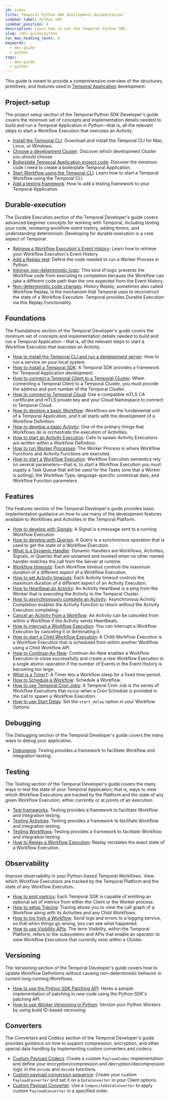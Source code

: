 ```yaml
---
id: index
title: Temporal Python SDK development documentation
sidebar_label: Python SDK
sidebar_position: 4
description: Learn how to use the Temporal Python SDK.
slug: /dev-guide/python
toc_max_heading_level: 4
keywords:
  - dev guide
  - python
tags:
  - dev-guide
  - python
---
```


This guide is meant to provide a comprehensive overview of the structures, primitives, and features used in [Temporal Application](/temporal#temporal-application) development.

## Project-setup

The project setup section of the Temporal Python SDK Developer's guide covers the minimum set of concepts and implementation details needed to build and run a Temporal Application in Python—that is, all the relevant steps to start a Workflow Execution that executes an Activity.

- [Install the Temporal CLI](/dev-guide/python/project-setup#install-cli): Download and install the Temporal CLI for Mac, Linux, or Windows.
- [Choose a development Cluster](/dev-guide/python/project-setup#choose-dev-cluster): Discover which development Cluster you should choose
- [Boilerplate Temporal Application project code](/dev-guide/python/project-setup#boilerplate-project): Discover the minimum code I need to create a boilerplate Temporal Application.
- [Start Workflow using the Temporal CLI](/dev-guide/python/project-setup#start-workflow): Learn how to start a Temporal Workflow using the Temporal CLI
- [Add a testing framework](/dev-guide/python/project-setup#test-framework): How to add a testing framework to your Temporal Application.

## Durable-execution

The Durable Execution section of the Temporal Developer's guide covers advanced beginner concepts for working with Temporal, including testing your code, reviewing workflow event history, adding timers, and understanding determinism. Developing for durable execution is a core aspect of Temporal.

- [Retrieve a Workflow Execution's Event History](/dev-guide/python/durable-execution#retrieve-event-history): Learn how to retrieve your Workflow Execution's Event History
- [Add a Replay test](/dev-guide/python/durable-execution#add-replay-test): Define the code needed to run a Worker Process in Python.
- [Intrinsic non-deterministic logic](/dev-guide/python/durable-execution#intrinsic-non-deterministic-logic): This kind of logic prevents the Workflow code from executing to completion because the Workflow can take a different code path than the one expected from the Event History.
- [Non-deterministic code changes](/dev-guide/python/durable-execution#durability-through-replays): History Replay, sometimes also called Workflow Replay, is the mechanism that Temporal uses to reconstruct the state of a Workflow Execution. Temporal provides Durable Execution via this Replay Functionality.

## Foundations

The Foundations section of the Temporal Developer's guide covers the minimum set of concepts and implementation details needed to build and run a Temporal Application – that is, all the relevant steps to start a Workflow Execution that executes an Activity.

- [How to install the Temporal CLI and run a development server](/dev-guide/typescript/foundations#run-a-development-server): How to run a service on your local system.
- [How to install a Temporal SDK](/dev-guide/python/foundations#install-a-temporal-sdk): A Temporal SDK provides a framework for Temporal Application development.
- [How to connect a Temporal Client to a Temporal Cluster](/dev-guide/python/foundations#connect-to-a-dev-cluster): When connecting a Temporal Client to a Temporal Cluster, you must provide the address and port number of the Temporal Cluster.
- [How to connect to Temporal Cloud](/dev-guide/python/foundations#connect-to-temporal-cloud): Use a compatible mTLS CA certificate and mTLS private key and your Cloud Namespace to connect to Temporal Cloud.
- [How to develop a basic Workflow](/dev-guide/python/foundations#develop-workflows): Workflows are the fundamental unit of a Temporal Application, and it all starts with the development of a Workflow Definition.
- [How to develop a basic Activity](/dev-guide/python/foundations#develop-activities): One of the primary things that Workflows do is orchestrate the execution of Activities.
- [How to start an Activity Execution](/dev-guide/python/foundations#activity-execution): Calls to spawn Activity Executions are written within a Workflow Definition.
- [How to run Worker Processes](/dev-guide/python/foundations#run-a-dev-worker): The Worker Process is where Workflow Functions and Activity Functions are executed.
- [How to start a Workflow Execution](/dev-guide/python/foundations#start-workflow-execution): Workflow Execution semantics rely on several parameters—that is, to start a Workflow Execution you must supply a Task Queue that will be used for the Tasks (one that a Worker is polling), the Workflow Type, language-specific contextual data, and Workflow Function parameters.

## Features

The Features section of the Temporal Developer's guide provides basic implementation guidance on how to use many of the development features available to Workflows and Activities in the Temporal Platform.

- [How to develop with Signals](/dev-guide/python/features#signals): A Signal is a message sent to a running Workflow Execution
- [How to develop with Queries](/dev-guide/python/features#queries): A Query is a synchronous operation that is used to get the state of a Workflow Execution.
- [What is a Dynamic Handler](/dev-guide/python/features#dynamic-handler): Dynamic Handlers are Workflows, Activities, Signals, or Queries that are unnamed and invoked when no other named handler matches the call from the Server at runtime.
- [Workflow timeouts](/dev-guide/python/features#workflow-timeouts): Each Workflow timeout controls the maximum duration of a different aspect of a Workflow Execution.
- [How to set Activity timeouts](/dev-guide/python/features#activity-timeouts): Each Activity timeout controls the maximum duration of a different aspect of an Activity Execution.
- [How to Heartbeat an Activity](/dev-guide/python/features#activity-heartbeats): An Activity Heartbeat is a ping from the Worker that is executing the Activity to the Temporal Cluster.
- [How to asynchronously complete an Activity](/dev-guide/python/features#asynchronous-activity-completion): Asynchronous Activity Completion enables the Activity Function to return without the Activity Execution completing.
- [Cancel an Activity from a Workflow](/dev-guide/python/features#cancel-an-activity): An Activity can be canceled from within a Workflow if the Activity sends Heartbeats.
- [How to interrupt a Workflow Execution](/dev-guide/python/features#interrupt-a-workflow-execution): You can interrupt a Workflow Execution by canceling it or terminating it.
- [How to start a Child Workflow Execution](/dev-guide/python/features#child-workflows): A Child Workflow Execution is a Workflow Execution that is scheduled from within another Workflow using a Child Workflow API.
- [How to Continue-As-New](/dev-guide/python/features#continue-as-new): Continue-As-New enables a Workflow Execution to close successfully and create a new Workflow Execution in a single atomic operation if the number of Events in the Event History is becoming too large.
- [What is a Timer?](/dev-guide/python/features#timers): A Timer lets a Workflow sleep for a fixed time period.
- [How to Schedule a Workflow](/dev-guide/python/features#schedule-a-workflow): Schedule a Workflow.
- [How to use Temporal Cron Jobs](/dev-guide/python/features#temporal-cron-jobs): A Temporal Cron Job is the series of Workflow Executions that occur when a Cron Schedule is provided in the call to spawn a Workflow Execution.
- [How to use Start Delay](/dev-guide/python/features#start-delay): Set the `start_delay` option in your Workflow Options.

## Debugging

The Debugging section of the Temporal Developer's guide covers the many ways to debug your application.

- [Debugging](/dev-guide/python/debugging#debug): Testing provides a framework to facilitate Workflow and integration testing.

## Testing

The Testing section of the Temporal Developer's guide covers the many ways to test the state of your Temporal Application; that is, ways to view which Workflow Executions are tracked by the Platform and the state of any given Workflow Execution, either currently or at points of an execution.

- [Test frameworks](/dev-guide/python/testing#test-frameworks): Testing provides a framework to facilitate Workflow and integration testing.
- [Testing Activities](/dev-guide/python/testing#test-activities): Testing provides a framework to facilitate Workflow and integration testing.
- [Testing Workflows](/dev-guide/python/testing#test-workflows): Testing provides a framework to facilitate Workflow and integration testing.
- [How to Replay a Workflow Execution](/dev-guide/python/testing#replay): Replay recreates the exact state of a Workflow Execution.

## Observability

Improve observability in your Python-based Temporal Workflows. View which Workflow Executions are tracked by the Temporal Platform and the state of any Workflow Execution.

- [How to emit metrics](/dev-guide/python/observability#metrics): Each Temporal SDK is capable of emitting an optional set of metrics from either the Client or the Worker process.
- [How to setup Tracing](/dev-guide/python/observability#tracing): Tracing allows you to view the call graph of a Workflow along with its Activities and any Child Workflows.
- [How to log from a Workflow](/dev-guide/python/observability#logging): Send logs and errors to a logging service, so that when things go wrong, you can see what happened.
- [How to use Visibility APIs](/dev-guide/python/observability#visibility): The term Visibility, within the Temporal Platform, refers to the subsystems and APIs that enable an operator to view Workflow Executions that currently exist within a Cluster.

## Versioning

The Versioning section of the Temporal Developer's guide covers how to update Workflow Definitions without causing non-deterministic behavior in current long-running Workflows.

- [How to use the Python SDK Patching API](/dev-guide/python/versioning#python-sdk-patching-api): Heres a sample implementation of patching in new code using the Python SDK's patching API.
- [How to use Worker Versioning in Python](/dev-guide/python/versioning#worker-versioning): Version your Python Workers by using build ID-based versioning

## Converters

The Converters and Codecs section of the Temporal Developer's guide provides guidance on how to support compression, encryption, and other special data handling by implementing custom converters and codecs.

- [Custom Payload Codecs](/dev-guide/python/converters#custom-payload-codec): Create a custom `PayloadCodec` implementation and define your encryption/compression and decryption/decompression logic in the `encode` and `decode` functions.
- [Custom payload conversion sequence](/dev-guide/python/converters#conversion-sequence): Create your custom `PayloadConverter` and set it on a `DataConverter` in your Client options.
- [Custom Payload Converter](/dev-guide/python/converters#custom-payload-converter): Use a `CompositeDataConverter` to apply custom `PayloadConverter` in a specified order.
